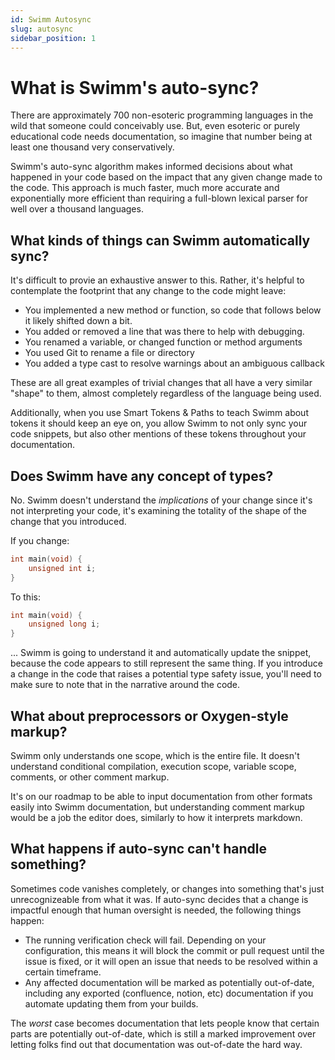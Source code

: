 ```yaml
---
id: Swimm Autosync
slug: autosync
sidebar_position: 1
---
```


# What is Swimm's auto-sync?

There are approximately <Link href="https://en.wikipedia.org/wiki/List_of_programming_languages">
700 non-esoteric programming languages</Link> in the wild that someone could conceivably use. But,
even esoteric or purely educational code needs documentation, so imagine that number being at least
one thousand very conservatively.

Swimm's auto-sync algorithm makes informed decisions about what happened in your code based on the
impact that any given change made to the code. This approach is much faster, much more accurate and
exponentially more efficient than requiring a full-blown lexical parser for well over a thousand
languages.

## What kinds of things can Swimm automatically sync?

It's difficult to provie an exhaustive answer to this. Rather, it's helpful to contemplate the
footprint that any change to the code might leave:

 - You implemented a new method or function, so code that follows below it likely shifted down
 a bit.
 - You added or removed a line that was there to help with debugging. 
 - You renamed a variable, or changed function or method arguments
 - You used Git to rename a file or directory
 - You added a type cast to resolve warnings about an ambiguous callback

These are all great examples of trivial changes that all have a very similar "shape" to them,
almost completely regardless of the language being used. 

Additionally, when you use <Link to="/docs/creating-content/smart-tokens">Smart Tokens & Paths</Link>
to teach Swimm about tokens it should keep an eye on, you allow Swimm to not only sync your
code snippets, but also other mentions of these tokens throughout your documentation.

## Does Swimm have any concept of types?

No. Swimm doesn't understand the *implications* of your change since it's not interpreting
your code, it's examining the totality of the shape of the change that you introduced. 

If you change:

```c
int main(void) {
    unsigned int i;
}
```

To this:

```c
int main(void) {
    unsigned long i;
}
```

... Swimm is going to understand it and automatically update the snippet, because the code
appears to still represent the same thing. If you introduce a change in the code that raises
a potential type safety issue, you'll need to make sure to note that in the narrative around
the code. 

## What about preprocessors or Oxygen-style markup?

Swimm only understands one scope, which is the entire file. It doesn't understand conditional
compilation, execution scope, variable scope, comments, or other comment markup. 

It's on our roadmap to be able to input documentation from other formats easily into Swimm
documentation, but understanding comment markup would be a job the editor does, similarly to 
how it interprets markdown.

## What happens if auto-sync can't handle something?

Sometimes code vanishes completely, or changes into something that's just unrecognizeable from
what it was. If auto-sync decides that a change is impactful enough that human oversight is needed, the
following things happen:

 - The running verification check will fail. Depending on your configuration, this means
 it will block the commit or pull request until the issue is fixed, or it will open an 
 issue that needs to be resolved within a certain timeframe.
 - Any affected documentation will be marked as potentially out-of-date, including any
 exported (confluence, notion, etc) documentation if you automate updating them
 from your builds.

The *worst* case becomes documentation that lets people know that certain parts are 
potentially out-of-date, which is still a marked improvement over letting folks find out
that documentation was out-of-date the hard way. 

